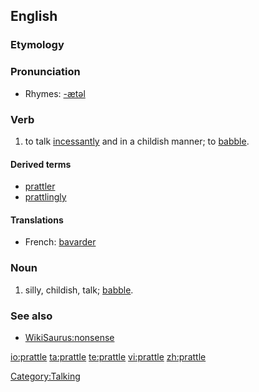 ==English==

===Etymology===
{{suffix|prate|le}}

===Pronunciation===
*Rhymes: [[Rhymes:English:-ætəl|-ætəl]]

===Verb===
{{en-verb|prattl|ing}}

# to talk [[incessantly]] and in a childish manner; to [[babble]].

====Derived terms====
*[[prattler]]
*[[prattlingly]]

====Translations====
*French: [[bavarder]]

===Noun===
{{en-noun|-}}

#silly, childish, talk; [[babble]].

===See also===
*[[WikiSaurus:nonsense]]

[[Category:Talking]]

[[io:prattle]]
[[ta:prattle]]
[[te:prattle]]
[[vi:prattle]]
[[zh:prattle]]